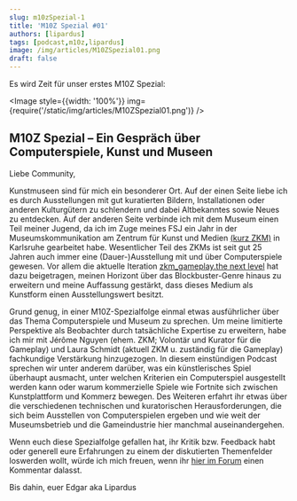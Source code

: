 ```yaml
---
slug: m10zSpezial-1
title: 'M10Z Spezial #01'
authors: [lipardus]
tags: [podcast,m10z,lipardus]
image: /img/articles/M10ZSpezial01.png
draft: false
---
```



Es wird Zeit für unser erstes M10Z Spezial:

<Image style={{width: '100%'}} img={require('/static/img/articles/M10ZSpezial01.png')} />

<!--truncate-->

## M10Z Spezial – Ein Gespräch über Computerspiele, Kunst und Museen

Liebe Community,

Kunstmuseen sind für mich ein besonderer Ort. Auf der einen Seite liebe ich es durch Ausstellungen mit gut kuratierten Bildern, Installationen oder anderen Kulturgütern zu schlendern und dabei Altbekanntes sowie Neues zu entdecken. Auf der anderen Seite verbinde ich mit dem Museum einen Teil meiner Jugend, da ich im Zuge meines FSJ ein Jahr in der Museumskommunikation am Zentrum für Kunst und Medien [(kurz ZKM)](https://zkm.de/de) in Karlsruhe gearbeitet habe. Wesentlicher Teil des ZKMs ist seit gut 25 Jahren auch immer eine (Dauer-)Ausstellung mit und über Computerspiele gewesen. Vor allem die aktuelle Iteration [zkm_gameplay.the next level](https://zkm.de/de/ausstellung/2018/09/zkmgameplay-the-next-level) hat dazu beigetragen, meinen Horizont über das Blockbuster-Genre hinaus zu erweitern und meine Auffassung gestärkt, dass dieses Medium als Kunstform einen Ausstellungswert besitzt.

Grund genug, in einer M10Z-Spezialfolge einmal etwas ausführlicher über das Thema Computerspiele und Museum zu sprechen. Um meine limitierte Perspektive als Beobachter durch tatsächliche Expertise zu erweitern, habe ich mir mit Jérôme Nguyen (ehem. ZKM; Volontär und Kurator für die Gameplay) und Laura Schmidt (aktuell ZKM u. zuständig für die Gameplay) fachkundige Verstärkung hinzugezogen. In diesem einstündigen Podcast sprechen wir unter anderem darüber, was ein künstlerisches Spiel überhaupt ausmacht, unter welchen Kriterien ein Computerspiel ausgestellt werden kann oder warum kommerzielle Spiele wie Fortnite sich zwischen Kunstplattform und Kommerz bewegen. Des Weiteren erfahrt ihr etwas über die verschiedenen technischen und kuratorischen Herausforderungen, die sich beim Ausstellen von Computerspielen ergeben und wie weit der Museumsbetrieb und die Gameindustrie hier manchmal auseinandergehen.

Wenn euch diese Spezialfolge gefallen hat, ihr Kritik bzw. Feedback habt oder generell eure Erfahrungen zu einem der diskutierten Themenfelder loswerden wollt, würde ich mich freuen, wenn ihr [hier im Forum](https://community.wasted.de/c/m10z/) einen Kommentar dalasst.

Bis dahin,
euer Edgar aka Lipardus

<ReactPlayer
    width="100%"
    height="50px"
    controls
    url='https://m10z.picnotes.de/Spezial/M10ZSpezial_001.mp3'
/>
